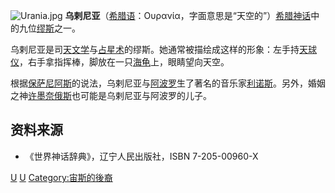 {{noteTA
|T=zh-hans:乌剌尼亚; zh-hant:烏拉尼亞;
|1=zh-hans:乌剌尼亚; zh-hant:烏拉尼亞;
}}
{{otheruses|乌剌尼亚 (消歧义)}}
[[File:Urania.jpg|thumb]]
'''乌剌尼亚'''（[[希腊语|希腊语]]：Ουρανία，字面意思是“天空的”）[[希腊神话|希腊神话]]中的九位[[缪斯|缪斯]]之一。

乌剌尼亚是司[[天文学|天文学]]与[[占星术|占星术]]的缪斯。她通常被描绘成这样的形象：左手持[[天球仪|天球仪]]，右手拿指挥棒，脚放在一只[[海龟|海龟]]上，眼睛望向天空。  

根据[[保萨尼阿斯|保萨尼阿斯]]的说法，乌剌尼亚与[[阿波罗|阿波罗]]生了著名的音乐家[[利诺斯|利诺斯]]。另外，婚姻之神[[许墨奈俄斯|许墨奈俄斯]]也可能是乌剌尼亚与阿波罗的儿子。
{{clear}}
== 资料来源 ==
{{Commonscat|Urania}}
* 《世界神话辞典》，辽宁人民出版社，ISBN 7-205-00960-X 
{{缪斯}}

{{Authority control}}
[[Category:缪斯|U]]
[[Category:艺术神|U]]
[[Category:宙斯的後裔|Category:宙斯的後裔]]